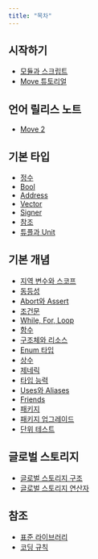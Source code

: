 ```yaml
---
title: "목차"
---
```


## 시작하기

- [모듈과 스크립트](/ko/build/smart-contracts/book/modules-and-scripts)
- [Move 튜토리얼](/ko/build/smart-contracts/book/move-tutorial)

## 언어 릴리스 노트

- [Move 2](/ko/build/smart-contracts/book/move-2)

## 기본 타입

- [정수](/ko/build/smart-contracts/book/integers)
- [Bool](/ko/build/smart-contracts/book/bool)
- [Address](/ko/build/smart-contracts/book/address)
- [Vector](/ko/build/smart-contracts/book/vector)
- [Signer](/ko/build/smart-contracts/book/signer)
- [참조](/ko/build/smart-contracts/book/references)
- [튜플과 Unit](/ko/build/smart-contracts/book/tuples)

## 기본 개념

- [지역 변수와 스코프](/ko/build/smart-contracts/book/variables)
- [동등성](/ko/build/smart-contracts/book/equality)
- [Abort와 Assert](/ko/build/smart-contracts/book/abort-and-assert)
- [조건문](/ko/build/smart-contracts/book/conditionals)
- [While, For, Loop](/ko/build/smart-contracts/book/loops)
- [함수](/ko/build/smart-contracts/book/functions)
- [구조체와 리소스](/ko/build/smart-contracts/book/structs-and-resources)
- [Enum 타입](/ko/build/smart-contracts/book/enums)
- [상수](/ko/build/smart-contracts/book/constants)
- [제네릭](/ko/build/smart-contracts/book/generics)
- [타입 능력](/ko/build/smart-contracts/book/abilities)
- [Uses와 Aliases](/ko/build/smart-contracts/book/uses)
- [Friends](/ko/build/smart-contracts/book/friends)
- [패키지](/ko/build/smart-contracts/book/packages)
- [패키지 업그레이드](/ko/build/smart-contracts/book/package-upgrades)
- [단위 테스트](/ko/build/smart-contracts/book/unit-testing)

## 글로벌 스토리지

- [글로벌 스토리지 구조](/ko/build/smart-contracts/book/global-storage-structure)
- [글로벌 스토리지 연산자](/ko/build/smart-contracts/book/global-storage-operators)

## 참조

- [표준 라이브러리](/ko/build/smart-contracts/book/standard-library)
- [코딩 규칙](/ko/build/smart-contracts/book/coding-conventions)
